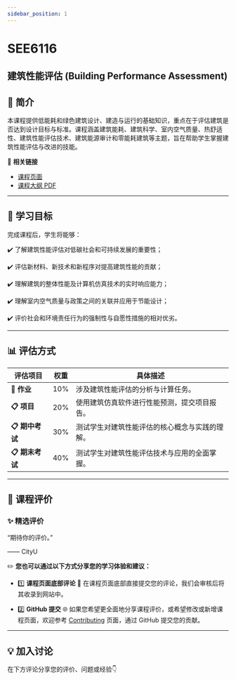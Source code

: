 ```yaml
---
sidebar_position: 1
---
```


# SEE6116
## 建筑性能评估 (Building Performance Assessment)

## **📘 简介**
本课程提供低能耗和绿色建筑设计、建造与运行的基础知识，重点在于评估建筑是否达到设计目标与标准。课程涵盖建筑能耗、建筑科学、室内空气质量、热舒适性、建筑性能评估技术、建筑能源审计和零能耗建筑等主题，旨在帮助学生掌握建筑性能评估与改进的技能。

🔗 **相关链接**
- [课程页面](https://www.cityu.edu.hk/catalogue/pg/202425/course/SEE6116.htm)
- [课程大纲 PDF](https://www.cityu.edu.hk/catalogue/pg/202425/course/SEE6116.pdf)

---

## **🎯 学习目标**

完成课程后，学生将能够：

✔️ 了解建筑性能评估对低碳社会和可持续发展的重要性；

✔️ 评估新材料、新技术和新程序对提高建筑性能的贡献；

✔️ 理解建筑的整体性能及计算机仿真技术的实时响应能力；

✔️ 理解室内空气质量与政策之间的关联并应用于节能设计；

✔️ 评价社会和环境责任行为的强制性与自愿性措施的相对优劣。

---

## **📊 评估方式**

| **评估项目**             | **权重** | **具体描述**                                                                                       |
|-------------------------|---------|---------------------------------------------------------------------------------------------------|
| **📂 作业**             | 10%     | 涉及建筑性能评估的分析与计算任务。                                                                   |
| **📋 项目**             | 20%     | 使用建筑仿真软件进行性能预测，提交项目报告。                                                           |
| **📋 期中考试**          | 30%     | 测试学生对建筑性能评估的核心概念与实践的理解。                                                           |
| **📋 期末考试**          | 40%     | 测试学生对建筑性能评估技术与应用的全面掌握。                                                            |

---

## **💬 课程评价**

### ✨ **精选评价**
<div className={commentStyles.commentBox}>
    <p className={commentStyles.commentText}>
        “期待你的评价。”
    </p>
    <p className={commentStyles.commentAuthor}>—— CityU</p>
</div>

✏️ **您也可以通过以下方式分享您的学习体验和建议：**

- 1️⃣ **课程页面底部评论**
💬 在课程页面底部直接提交您的评论，我们会审核后将其收录到网站中。

- 2️⃣ **GitHub 提交**
🌐 如果您希望更全面地分享课程评价，或希望修改或新增课程页面，欢迎参考 [Contributing](/contributing) 页面，通过 GitHub 提交您的贡献。

---

## **💡 加入讨论**

在下方评论分享您的评价、问题或经验👇
<Utterances />
